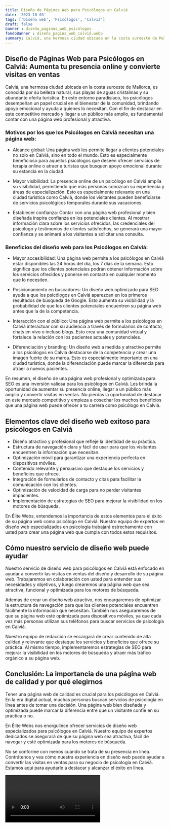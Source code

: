 ```yaml
---
title: Diseño de Páginas Web para Psicólogos en Calviá
date: '2023-10-03'
tags: ['Diseño web', 'Psicólogos', 'Calviá']
draft: false
banner : diseño_paginas_web_psicólogos
fondoBanner : diseño_pagina_web_calviá.webp
summary: Calviá, una hermosa ciudad ubicada en la costa suroeste de Mallorca, es conocida por su belleza natural, sus playas de aguas cristalinas y su abundante oferta turística. En este entorno paradisíaco, los psicólogos desempeñan un papel crucial en el bienestar de la comunidad, brindando apoyo emocional y ayuda a quienes lo necesitan. Con el fin de destacar en este competitivo mercado y llegar a un público más amplio, es fundamental contar con una página web profesional y atractiva.
---
```


## Diseño de Páginas Web para Psicólogos en Calviá: Aumenta tu presencia online y convierte visitas en ventas

Calviá, una hermosa ciudad ubicada en la costa suroeste de Mallorca, es conocida por su belleza natural, sus playas de aguas cristalinas y su abundante oferta turística. En este entorno paradisíaco, los psicólogos desempeñan un papel crucial en el bienestar de la comunidad, brindando apoyo emocional y ayuda a quienes lo necesitan. Con el fin de destacar en este competitivo mercado y llegar a un público más amplio, es fundamental contar con una página web profesional y atractiva.

### Motivos por los que los Psicólogos en Calviá necesitan una página web:

* Alcance global: Una página web les permite llegar a clientes potenciales no solo en Calviá, sino en todo el mundo. Esto es especialmente beneficioso para aquellos psicólogos que deseen ofrecer servicios de terapia online o atraer a turistas que busquen apoyo emocional durante su estancia en la ciudad.

* Mayor visibilidad: La presencia online de un psicólogo en Calviá amplía su visibilidad, permitiendo que más personas conozcan su experiencia y áreas de especialización. Esto es especialmente relevante en una ciudad turística como Calviá, donde los visitantes pueden beneficiarse de servicios psicológicos temporales durante sus vacaciones.

* Establecer confianza: Contar con una página web profesional y bien diseñada inspira confianza en los potenciales clientes. Al mostrar información clara sobre los servicios ofrecidos, las credenciales del psicólogo y testimonios de clientes satisfechos, se generará una mayor confianza y se animará a los visitantes a solicitar una consulta.

### Beneficios del diseño web para los Psicólogos en Calviá:

* Mayor accesibilidad: Una página web permite a los psicólogos en Calviá estar disponibles las 24 horas del día, los 7 días de la semana. Esto significa que los clientes potenciales podrán obtener información sobre los servicios ofrecidos y ponerse en contacto en cualquier momento que lo necesiten.

* Posicionamiento en buscadores: Un diseño web optimizado para SEO ayuda a que los psicólogos en Calviá aparezcan en los primeros resultados de búsqueda de Google. Esto aumenta su visibilidad y la probabilidad de que los clientes potenciales encuentren su página web antes que la de la competencia.

* Interacción con el público: Una página web permite a los psicólogos en Calviá interactuar con su audiencia a través de formularios de contacto, chats en vivo o incluso blogs. Esto crea una comunidad virtual y fortalece la relación con los pacientes actuales y potenciales.

* Diferenciación y branding: Un diseño web a medida y atractivo permite a los psicólogos en Calviá destacarse de la competencia y crear una imagen fuerte de su marca. Esto es especialmente importante en una ciudad turística, donde la diferenciación puede marcar la diferencia para atraer a nuevos pacientes.

En resumen, el diseño de una página web profesional y optimizada para SEO es una inversión valiosa para los psicólogos en Calviá. Les brinda la oportunidad de aumentar su presencia online, llegar a un público más amplio y convertir visitas en ventas. No pierdas la oportunidad de destacar en este mercado competitivo y empieza a cosechar los muchos beneficios que una página web puede ofrecer a tu carrera como psicólogo en Calviá.

<GifSeo />

<Cta />

## Elementos clave del diseño web exitoso para psicólogos en Calviá

- Diseño atractivo y profesional que refleje la identidad de su práctica.
- Estructura de navegación clara y fácil de usar para que los visitantes encuentren la información que necesitan.
- Optimización móvil para garantizar una experiencia perfecta en dispositivos móviles.
- Contenido relevante y persuasivo que destaque los servicios y beneficios que ofrece.
- Integración de formularios de contacto y citas para facilitar la comunicación con los clientes.
- Optimización de velocidad de carga para no perder visitantes impacientes.
- Implementación de estrategias de SEO para mejorar la visibilidad en los motores de búsqueda.

En Élite Webs, entendemos la importancia de estos elementos para el éxito de su página web como psicólogo en Calviá. Nuestro equipo de expertos en diseño web especializados en psicología trabajará estrechamente con usted para crear una página web que cumpla con todos estos requisitos.

## Cómo nuestro servicio de diseño web puede ayudar

Nuestro servicio de diseño web para psicólogos en Calviá está enfocado en ayudar a convertir las visitas en ventas del diseño y desarrollo de su página web. Trabajaremos en colaboración con usted para entender sus necesidades y objetivos, y luego crearemos una página web que sea atractiva, funcional y optimizada para los motores de búsqueda.

Además de crear un diseño web atractivo, nos encargaremos de optimizar la estructura de navegación para que los clientes potenciales encuentren fácilmente la información que necesitan. También nos aseguraremos de que su página web esté optimizada para dispositivos móviles, ya que cada vez más personas utilizan sus teléfonos para buscar servicios de psicología en Calviá.

Nuestro equipo de redacción se encargará de crear contenido de alta calidad y relevante que destaque los servicios y beneficios que ofrece su práctica. Al mismo tiempo, implementaremos estrategias de SEO para mejorar la visibilidad en los motores de búsqueda y atraer más tráfico orgánico a su página web.

## Conclusión: La importancia de una página web de calidad y por qué elegirnos

Tener una página web de calidad es crucial para los psicólogos en Calviá. En la era digital actual, muchas personas buscan servicios de psicología en línea antes de tomar una decisión. Una página web bien diseñada y optimizada puede marcar la diferencia entre que un visitante confíe en su práctica o no.

En Élite Webs nos enorgullece ofrecer servicios de diseño web especializados para psicólogos en Calviá. Nuestro equipo de expertos dedicados se asegurará de que su página web sea atractiva, fácil de navegar y esté optimizada para los motores de búsqueda.

No se conforme con menos cuando se trata de su presencia en línea. Contrátenos y vea cómo nuestra experiencia en diseño web puede ayudar a convertir las visitas en ventas para su negocio de psicología en Calviá. Estamos aquí para ayudarle a destacar y alcanzar el éxito en línea.

<Video />

<CtaBot job='Psicólogos' city='Calviá'/>

<Gmaps query='Calviá+españa+maps' />